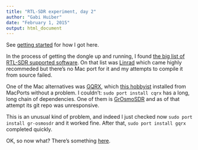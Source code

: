 ```yaml
---
title: "RTL-SDR experiment, day 2"
author: "Gabi Huiber"
date: "February 1, 2015"
output: html_document
---
```


See [getting started](http://www.enoriver.net/2015/02/01/NooELEC-SDR/) for how I got here. 

In the process of getting the dongle up and running, I found [the big list of RTL-SDR supported software](http://www.rtl-sdr.com/big-list-rtl-sdr-supported-software/). On that list was [Linrad](http://www.rtl-sdr.com/spotlight-linrad/) which came highly recommeded but there's no Mac port for it and my attempts to compile it from source failed.

One of the Mac alternatives was [GQRX](http://gqrx.dk/), which [this hobbyist](http://www.radiohobbyist.org/blog/?p=1220) installed from MacPorts without a problem. I couldn't: `sudo port install cqrx` has a long, long chain of dependencies. One of them is [GrOsmoSDR](http://sdr.osmocom.org/trac/wiki/GrOsmoSDR) and as of that attempt its git repo was unresponsive. 

This is an unusual kind of problem, and indeed I just checked now `sudo port install gr-osmosdr` and it worked fine. After that, `sudo port install gqrx` completed quickly.

OK, so now what? There's something [here](http://web.stanford.edu/class/ee179/labs/Lab1.html).